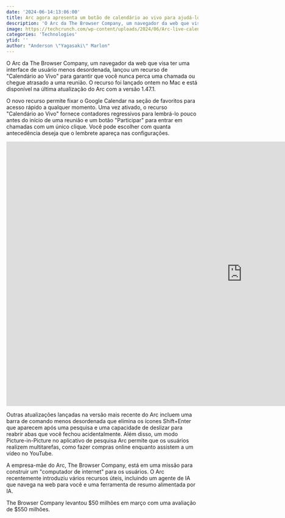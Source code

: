 ```yaml
---
date: '2024-06-14:13:06:00'
title: Arc agora apresenta um botão de calendário ao vivo para ajudá-lo a se manter pontual para as reuniões
description: 'O Arc da The Browser Company, um navegador da web que visa ter uma interface de usuário menos desordenada, lançou um recurso de "Calendário ao Vivo" para garantir que você nunca perca uma chamada ou chegue atrasado a uma reunião. O recurso foi lançado ontem no Mac e está disponível na última atualização do Arc com a versão 1.47.1.'
image: https://techcrunch.com/wp-content/uploads/2024/06/Arc-live-calendar.png
categories: 'Technologies'
ytid: ''
author: "Anderson \"Yagasaki\" Marlon"
---
```


O Arc da The Browser Company, um navegador da web que visa ter uma interface de usuário menos desordenada, lançou um recurso de "Calendário ao Vivo" para garantir que você nunca perca uma chamada ou chegue atrasado a uma reunião. O recurso foi lançado ontem no Mac e está disponível na última atualização do Arc com a versão 1.47.1.

O novo recurso permite fixar o Google Calendar na seção de favoritos para acesso rápido a qualquer momento. Uma vez ativado, o recurso "Calendário ao Vivo" fornece contadores regressivos para lembrá-lo pouco antes do início de uma reunião e um botão "Participar" para entrar em chamadas com um único clique. Você pode escolher com quanta antecedência deseja que o lembrete apareça nas configurações.

<iframe width="1237" height="696" src="https://www.youtube.com/embed/stjr27o9lN4" title="Introducing Live Calendar | Never be late again" frameborder="0" allow="accelerometer; autoplay; clipboard-write; encrypted-media; gyroscope; picture-in-picture; web-share" referrerpolicy="strict-origin-when-cross-origin" allowfullscreen></iframe>

Outras atualizações lançadas na versão mais recente do Arc incluem uma barra de comando menos desordenada que elimina os ícones Shift+Enter que aparecem após uma pesquisa e uma capacidade de deslizar para reabrir abas que você fechou acidentalmente. Além disso, um modo Picture-in-Picture no aplicativo de pesquisa Arc permite que os usuários realizem multitarefas, como fazer compras online enquanto assistem a um vídeo no YouTube.

A empresa-mãe do Arc, The Browser Company, está em uma missão para construir um "computador de internet" para os usuários. O Arc recentemente introduziu vários recursos úteis, incluindo um agente de IA que navega na web para você e uma ferramenta de resumo alimentada por IA.

The Browser Company levantou $50 milhões em março com uma avaliação de $550 milhões.
